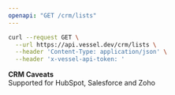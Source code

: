 ```yaml
---
openapi: "GET /crm/lists"
---
```


<RequestExample>

```bash Request
curl --request GET \
  --url https://api.vessel.dev/crm/lists \
  --header 'Content-Type: application/json' \
  --header 'x-vessel-api-token: '
```

</RequestExample>

**CRM Caveats**  
Supported for HubSpot, Salesforce and Zoho

